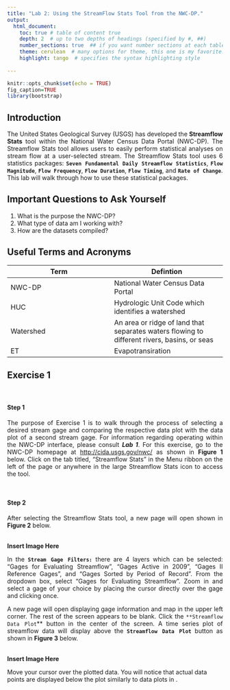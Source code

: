 ```yaml
---
title: "Lab 2: Using the StreamFlow Stats Tool from the NWC-DP."
output: 
  html_document:
    toc: true # table of content true
    depth: 2  # up to two depths of headings (specified by #, ##)
    number_sections: true  ## if you want number sections at each table header
    theme: cerulean  # many options for theme, this one is my favorite.
    highlight: tango  # specifies the syntax highlighting style
  
---
```


```r
knitr::opts_chunk$set(echo = TRUE)
fig_caption=TRUE
library(bootstrap)
```


## Introduction
<div style="text-align:justify">
The United States Geological Survey (USGS) has developed the **Streamflow Stats** tool within the National Water Census Data Portal (NWC-DP).  The Streamflow Stats tool allows users to easily perform statistical analyses on stream flow at a user-selected stream.  The Streamflow Stats tool uses 6 statistics packages: **`Seven Fundamental Daily Streamflow Statistics`**, **`Flow Magnitude`**, **`Flow Frequency`**, **`Flow Duration`**, **`Flow Timing`**, and **`Rate of Change`**.  This lab will walk through how to use these statistical packages. 
</div>
## Important Questions to Ask Yourself

1. What is the purpose the NWC-DP?
2. What type of data am I working with?
3. How are the datasets compiled?

## Useful Terms and Acronyms

Term         | Defintion
------------ | -------------
NWC-DP       | National Water Census Data Portal
HUC          | Hydrologic Unit Code which identifies a watershed
Watershed    | An area or ridge of land that separates waters flowing to different rivers, basins, or seas
ET           | Evapotransiration

## Exercise 1

<br>

#### Step 1
<div style="text-align:justify">
The purpose of Exercise 1 is to walk through the process of selecting a desired stream gage and comparing the respective data plot with the data plot of a second stream gage.  For information regarding operating within the NWC-DP interface, please consult **_Lab 1_**.  For this exercise, go to the NWC-DP homepage at <http://cida.usgs.gov/nwc/> as shown in **Figure 1** below.  Click on the tab titled, "Streamflow Stats" in the Menu ribbon on the left of the page or anywhere in the large Streamflow Stats icon to access the tool.
</div>
<br>

#### Step 2
<div style="text-align:justify">
After selecting the Streamflow Stats tool, a new page will open shown in **Figure 2** below. 

<br>
**Insert Image Here**
<br>

In the **`Stream Gage Filters:`** there are 4 layers which can be selected: "Gages for Evaluating Streamflow", "Gages Active in 2009", "Gages II Reference Gages", and "Gages Sorted by Period of Record".  From the dropdown box, select "Gages for Evaluating Streamflow".  Zoom in and select a gage of your choice by placing the cursor directly over the gage and clicking once.

A new page will open displaying gage information and map in the upper left corner.  The rest of the screen appears to be blank.  Click the `**Streamflow Data Plot`** button in the center of the screen.  A time series plot of streamflow data will display above the **`Streamflow Data Plot`** button as shown in **Figure 3** below.
</div>
<br>
**Insert Image Here**
<br>

Move your cursor over the plotted data.  You will notice that actual data points are displayed below the plot similarly to data plots in .


